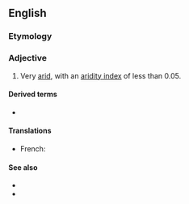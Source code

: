 ==English==

===Etymology===
{{prefix|en|hyper|arid}}

===Adjective===
{{en-adj|-}}

# {{lb|en|climatology}} Very [[arid]], with an [[w:aridity index|aridity index]] of less than 0.05.

====Derived terms====
* {{l|en|hyperaridity}}

====Translations====
{{trans-top|extremely arid, with an w:aridity aridity index of less than 0.05}}
* French: {{t+|fr|hyperaride}}
{{trans-mid}}
{{trans-bottom}}

====See also====
* {{l|en|semi-arid}}
* {{l|en|subhumid}}